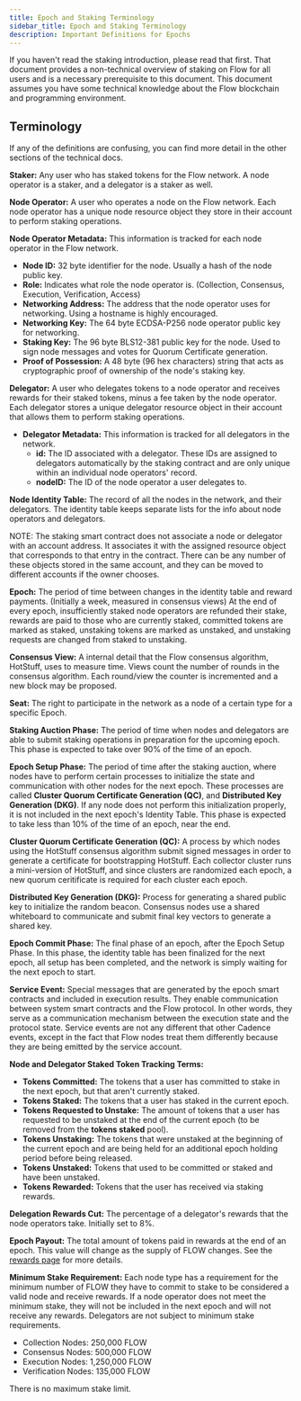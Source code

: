 ```yaml
---
title: Epoch and Staking Terminology
sidebar_title: Epoch and Staking Terminology
description: Important Definitions for Epochs
---
```


<Callout type="warning">
  If you haven't read the staking introduction, please read that
  first. That document provides a non-technical overview of staking on Flow for
  all users and is a necessary prerequisite to this document.
</Callout>
<Callout type="warning">
  This document assumes you have some technical knowledge about the Flow
  blockchain and programming environment.
</Callout>

## Terminology

If any of the definitions are confusing, you can find more detail in the other sections of the technical docs.

**Staker:** Any user who has staked tokens for the Flow network.
A node operator is a staker, and a delegator is a staker as well.

**Node Operator:** A user who operates a node on the Flow network. Each node operator has a unique node resource
object they store in their account to perform staking operations.

**Node Operator Metadata:** This information is tracked for each node operator in the Flow network.
  - **Node ID:** 32 byte identifier for the node. Usually a hash of the node public key.
  - **Role:** Indicates what role the node operator is. (Collection, Consensus, Execution, Verification, Access)
  - **Networking Address:** The address that the node operator uses for networking. Using a hostname is highly encouraged.
  - **Networking Key:** The 64 byte ECDSA-P256 node operator public key for networking.
  - **Staking Key:** The 96 byte BLS12-381 public key for the node. 
    Used to sign node messages and votes for Quorum Certificate generation.
  - **Proof of Possession:** A 48 byte (96 hex characters) string that acts as cryptographic
    proof of ownership of the node's staking key.

**Delegator:** A user who delegates tokens to a node operator and receives rewards for their staked tokens, minus a fee
taken by the node operator. Each delegator stores a unique delegator resource object in their account
that allows them to perform staking operations.

- **Delegator Metadata:** This information is tracked for all delegators in the network.
  - **id:** The ID associated with a delegator. These IDs are assigned to delegators automatically
    by the staking contract and are only unique within an individual node operators' record.
  - **nodeID:** The ID of the node operator a user delegates to.

**Node Identity Table:** The record of all the nodes in the network, and their delegators.
The identity table keeps separate lists for the info about node operators and delegators.

<Callout type="warning">
  NOTE: The staking smart contract does not associate a node or delegator with
  an account address. It associates it with the assigned resource object that
  corresponds to that entry in the contract. There can be any number of these
  objects stored in the same account, and they can be moved to different
  accounts if the owner chooses.
</Callout>

**Epoch:** The period of time between changes in the identity table and reward payments. 
(Initially a week, measured in consensus views)
At the end of every epoch, insufficiently staked node operators are refunded their stake,
rewards are paid to those who are currently staked, committed tokens are marked as staked,
unstaking tokens are marked as unstaked, and unstaking requests are changed from staked to unstaking.

**Consensus View:** A internal detail that the Flow consensus algorithm, HotStuff, uses to measure time.
Views count the number of rounds in the consensus algorithm.
Each round/view the counter is incremented and a new block may be proposed.

**Seat:** The right to participate in the network as a node of a certain type for a specific Epoch.

**Staking Auction Phase:** The period of time when nodes and delegators are able to submit staking operations
in preparation for the upcoming epoch. This phase is expected to take over 90% of the time of an epoch.

**Epoch Setup Phase:** The period of time after the staking auction, where nodes have to perform certain processes
to initialize the state and communication with other nodes for the next epoch.
These processes are called **Cluster Quorum Certificate Generation (QC)**, and **Distributed Key Generation (DKG)**.
If any node does not perform this initialization properly, it is not included in the next epoch's Identity Table.
This phase is expected to take less than 10% of the time of an epoch, near the end.

**Cluster Quorum Certificate Generation (QC):** A process by which nodes using the HotStuff consensus algorithm
submit signed messages in order to generate a certificate for bootstrapping HotStuff. Each collector cluster runs
a mini-version of HotStuff, and since clusters are randomized each epoch, a new quorum ceritificate is required
for each cluster each epoch.

**Distributed Key Generation (DKG):** Process for generating a shared public key to initialize the random beacon.
Consensus nodes use a shared whiteboard to communicate and submit final key vectors to generate a shared key.

**Epoch Commit Phase:** The final phase of an epoch, after the Epoch Setup Phase. In this phase, the identity table
has been finalized for the next epoch, all setup has been completed, and the network
is simply waiting for the next epoch to start.

**Service Event:** Special messages that are generated by the epoch smart contracts and included in execution results.
They enable communication between system smart contracts and the Flow protocol.
In other words, they serve as a communication mechanism between the execution state and the protocol state.
Service events are not any different that other Cadence events, except in the fact that
Flow nodes treat them differently because they are being emitted by the service account.

**Node and Delegator Staked Token Tracking Terms:**
  - **Tokens Committed:** The tokens that a user has committed to stake in the next epoch, but that aren't currently staked.
  - **Tokens Staked:** The tokens that a user has staked in the current epoch.
  - **Tokens Requested to Unstake:** The amount of tokens that a user has requested to be unstaked
    at the end of the current epoch (to be removed from the **tokens staked** pool).
  - **Tokens Unstaking:** The tokens that were unstaked at the beginning of the current epoch and
    are being held for an additional epoch holding period before being released.
  - **Tokens Unstaked:** Tokens that used to be committed or staked and have been unstaked.
  - **Tokens Rewarded:** Tokens that the user has received via staking rewards.

**Delegation Rewards Cut:** The percentage of a delegator's rewards that the node operators take. Initially set to 8%.

**Epoch Payout:** The total amount of tokens paid in rewards at the end of an epoch.
This value will change as the supply of FLOW changes. See the [rewards page](./schedule) for more details.

**Minimum Stake Requirement:** Each node type has a requirement for the minimum number of FLOW
they have to commit to stake to be considered a valid node and receive rewards. If a node operator
does not meet the minimum stake, they will not be included in the next epoch and will not receive any rewards.
Delegators are not subject to minimum stake requirements.

- Collection Nodes: 250,000 FLOW
- Consensus Nodes: 500,000 FLOW
- Execution Nodes: 1,250,000 FLOW
- Verification Nodes: 135,000 FLOW

There is no maximum stake limit.

